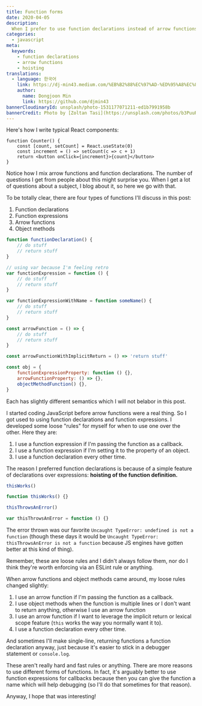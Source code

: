 ```yaml
---
title: Function forms
date: 2020-04-05
description:
  When I prefer to use function declarations instead of arrow functions
categories:
  - javascript
meta:
  keywords:
    - function declarations
    - arrow functions
    - hoisting
translations:
  - language: 한국어
    link: https://dj-min43.medium.com/%EB%B2%88%EC%97%AD-%ED%95%A8%EC%88%98%EC%9D%98-%ED%98%95%ED%83%9C%EB%93%A4-81ea5879010b
    author:
      name: Dongjoon Min
      link: https://github.com/djmin43
bannerCloudinaryId: unsplash/photo-1531177071211-ed1b7991958b
bannerCredit: Photo by [Zoltan Tasi](https://unsplash.com/photos/b3PuuRU8IPc)
---
```


Here's how I write typical React components:

```tsx
function Counter() {
	const [count, setCount] = React.useState(0)
	const increment = () => setCount(c => c + 1)
	return <button onClick={increment}>{count}</button>
}
```

Notice how I mix arrow functions and function declarations. The number of
questions I get from people about this might surprise you. When I get a lot of
questions about a subject, I blog about it, so here we go with that.

To be totally clear, there are four types of functions I'll discuss in this
post:

1. Function declarations
2. Function expressions
3. Arrow functions
4. Object methods

```js
function functionDeclaration() {
	// do stuff
	// return stuff
}

// using var because I'm feeling retro
var functionExpression = function () {
	// do stuff
	// return stuff
}

var functionExpressionWithName = function someName() {
	// do stuff
	// return stuff
}

const arrowFunction = () => {
	// do stuff
	// return stuff
}

const arrowFunctionWithImplicitReturn = () => 'return stuff'

const obj = {
	functionExpressionProperty: function () {},
	arrowFunctionProperty: () => {},
	objectMethodFunction() {},
}
```

Each has slightly different semantics which I will not belabor in this post.

I started coding JavaScript before arrow functions were a real thing. So I got
used to using function declarations and function expressions. I developed some
loose "rules" for myself for when to use one over the other. Here they are:

1. I use a function expression if I'm passing the function as a callback.
2. I use a function expression if I'm setting it to the property of an object.
3. I use a function declaration every other time.

The reason I preferred function declarations is because of a simple feature of
declarations over expressions: **hoisting of the function definition.**

```js
thisWorks()

function thisWorks() {}

thisThrowsAnError()

var thisThrowsAnError = function () {}
```

The error thrown was our favorite
`Uncaught TypeError: undefined is not a function` (though these days it would be
`Uncaught TypeError: thisThrowsAnError is not a function` because JS engines
have gotten better at this kind of thing).

Remember, these are loose rules and I didn't always follow them, nor do I think
they're worth enforcing via an ESLint rule or anything.

When arrow functions and object methods came around, my loose rules changed
slightly:

1. I use an arrow function if I'm passing the function as a callback.
2. I use object methods when the function is multiple lines or I don't want to
   return anything, otherwise I use an arrow function
3. I use an arrow function if I want to leverage the implicit return or lexical
   scope feature (`this` works the way you normally want it to).
4. I use a function declaration every other time.

And sometimes I'll make single-line, returning functions a function declaration
anyway, just because it's easier to stick in a debugger statement or
`console.log`.

These aren't really hard and fast rules or anything. There are more reasons to
use different forms of functions. In fact, it's arguably better to use function
expressions for callbacks because then you can give the function a name which
will help debugging (so I'll do that sometimes for that reason).

Anyway, I hope that was interesting!
